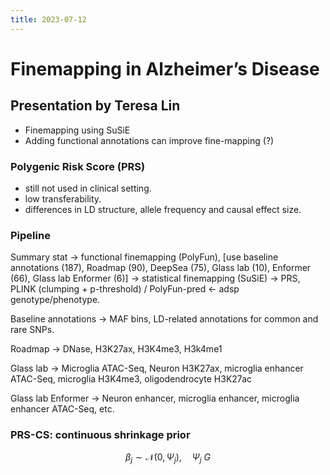 ```yaml
---
title: 2023-07-12
---
```


# Finemapping in Alzheimer's Disease

## Presentation by Teresa Lin

- Finemapping using SuSiE
- Adding functional annotations can improve fine-mapping (?)

### Polygenic Risk Score (PRS)

- still not used in clinical setting.
- low transferability.
- differences in LD structure, allele frequency and causal effect size.

### Pipeline

Summary stat $\rightarrow$ functional finemapping (PolyFun),
[use baseline annotations (187), Roadmap (90), DeepSea (75), Glass lab (10), Enformer (66),
Glass lab Enformer (6)]
$\rightarrow$ statistical finemapping (SuSiE)
$\rightarrow$ PRS, PLINK (clumping + p-threshold) / PolyFun-pred
$\leftarrow$ adsp genotype/phenotype.

Baseline annotations $\rightarrow$ MAF bins, LD-related annotations for common and rare SNPs.

Roadmap $\rightarrow$ DNase, H3K27ax, H3K4me3, H3k4me1

Glass lab $\rightarrow$ Microglia ATAC-Seq, Neuron H3K27ax, microglia enhancer ATAC-Seq, 
microglia H3K4me3, oligodendrocyte H3K27ac

Glass lab Enformer $\rightarrow$ Neuron enhancer, microglia enhancer, microglia enhancer ATAC-Seq, etc.

### PRS-CS: continuous shrinkage prior

$$
\beta_j \sim \mathcal{N}\left( 0, \Psi_j \right), \quad \Psi_j ~ G
$$

